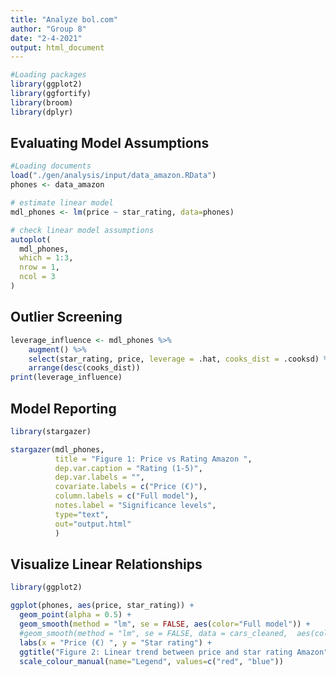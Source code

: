 ```yaml
---
title: "Analyze bol.com"
author: "Group 8"
date: "2-4-2021"
output: html_document
---
```


```r
#Loading packages 
library(ggplot2)
library(ggfortify)
library(broom)
library(dplyr)
```

## Evaluating Model Assumptions
```r
#Loading documents
load("./gen/analysis/input/data_amazon.RData") 
phones <- data_amazon

# estimate linear model
mdl_phones <- lm(price ~ star_rating, data=phones)

# check linear model assumptions
autoplot(
  mdl_phones,
  which = 1:3,
  nrow = 1,
  ncol = 3
)
```

## Outlier Screening 
```r
leverage_influence <- mdl_phones %>%
    augment() %>%
    select(star_rating, price, leverage = .hat, cooks_dist = .cooksd) %>%
    arrange(desc(cooks_dist)) 
print(leverage_influence)
```
## Model Reporting 
```r
library(stargazer)

stargazer(mdl_phones,
          title = "Figure 1: Price vs Rating Amazon ",
          dep.var.caption = "Rating (1-5)",  
          dep.var.labels = "",  
          covariate.labels = c("Price (€)"),  
          column.labels = c("Full model"),
          notes.label = "Significance levels",  
          type="text",
          out="output.html"  
          )
```

## Visualize Linear Relationships
```r
library(ggplot2)

ggplot(phones, aes(price, star_rating)) +
  geom_point(alpha = 0.5) +  
  geom_smooth(method = "lm", se = FALSE, aes(color="Full model")) +
  #geom_smooth(method = "lm", se = FALSE, data = cars_cleaned,  aes(color="Outlier excluded"))  +
  labs(x = "Price (€) ", y = "Star rating") +  
  ggtitle("Figure 2: Linear trend between price and star rating Amazon") +
  scale_colour_manual(name="Legend", values=c("red", "blue"))
```

